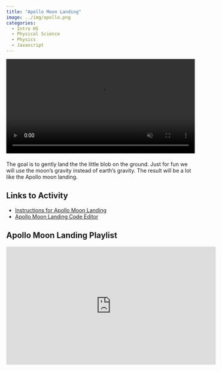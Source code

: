 ```yaml
---
title: "Apollo Moon Landing"
image: ../img/apollo.png
categories:
  - Intro HS
  - Physical Science
  - Physics
  - Javascript
---
```


<div style="margin-bottom: 20px;">
<video width="720" height="405" controls autoplay muted loop style="max-width: 100%; height: auto;">
  <source src="../vid/apollo.mp4" type="video/mp4">
  Your browser does not support the video tag.
</video>
</div>

The goal is to gently land the the little blob on the ground. Just for fun we will use the moon's gravity instead of earth's gravity. The result will be a lot like the Apollo moon landing.

## Links to Activity
* [Instructions for Apollo Moon Landing](https://www.asc.ohio-state.edu/orban.14/stemcoding/milestones/apollo/apollo.html)
* [Apollo Moon Landing Code Editor](https://editor.p5js.org/ChrisOrban/sketches/tSbtQVQYz)

## Apollo Moon Landing Playlist

<iframe width="560" height="315" src="https://www.youtube.com/embed/videoseries?si=Fw1s7iuAEvBHrseV&amp;list=PLISRe8GegO8Spqb0pEAdUfPKmxmMwauYT" title="YouTube video player" frameborder="0" allow="accelerometer; autoplay; clipboard-write; encrypted-media; gyroscope; picture-in-picture; web-share" referrerpolicy="strict-origin-when-cross-origin" allowfullscreen></iframe>